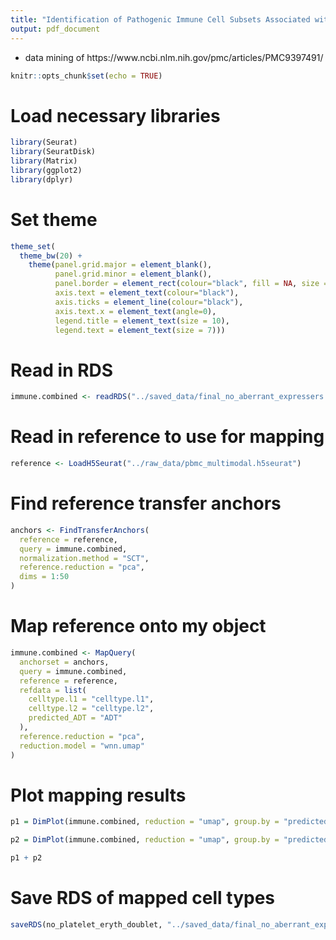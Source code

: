 ```yaml
---
title: "Identification of Pathogenic Immune Cell Subsets Associated with Checkpoint Inhibitor-induced Myocarditis"
output: pdf_document
---
```


 - data mining of https://www.ncbi.nlm.nih.gov/pmc/articles/PMC9397491/
 
```r
knitr::opts_chunk$set(echo = TRUE)
```

# Load necessary libraries

```r

library(Seurat)
library(SeuratDisk)
library(Matrix)
library(ggplot2)
library(dplyr)

```

# Set theme

```r

theme_set(
  theme_bw(20) +
    theme(panel.grid.major = element_blank(),
          panel.grid.minor = element_blank(),
          panel.border = element_rect(colour="black", fill = NA, size = 1),
          axis.text = element_text(colour="black"),
          axis.ticks = element_line(colour="black"),
          axis.text.x = element_text(angle=0),
          legend.title = element_text(size = 10),
          legend.text = element_text(size = 7)))

```

# Read in RDS

```r

immune.combined <- readRDS("../saved_data/final_no_aberrant_expressers.rds")

```

# Read in reference to use for mapping

```r

reference <- LoadH5Seurat("../raw_data/pbmc_multimodal.h5seurat")

```

# Find reference transfer anchors

```r

anchors <- FindTransferAnchors(
  reference = reference,
  query = immune.combined,
  normalization.method = "SCT",
  reference.reduction = "pca",
  dims = 1:50
)

```

# Map reference onto my object

```r

immune.combined <- MapQuery(
  anchorset = anchors,
  query = immune.combined,
  reference = reference,
  refdata = list(
    celltype.l1 = "celltype.l1",
    celltype.l2 = "celltype.l2",
    predicted_ADT = "ADT"
  ),
  reference.reduction = "pca", 
  reduction.model = "wnn.umap"
)

```

# Plot mapping results

```r

p1 = DimPlot(immune.combined, reduction = "umap", group.by = "predicted.celltype.l1", label = TRUE, label.size = 3, repel = TRUE) + NoLegend()

p2 = DimPlot(immune.combined, reduction = "umap", group.by = "predicted.celltype.l2", label = TRUE, label.size = 3 , repel = TRUE) + NoLegend()

p1 + p2

```

# Save RDS of mapped cell types

```r

saveRDS(no_platelet_eryth_doublet, "../saved_data/final_no_aberrant_expressers.rds")

```